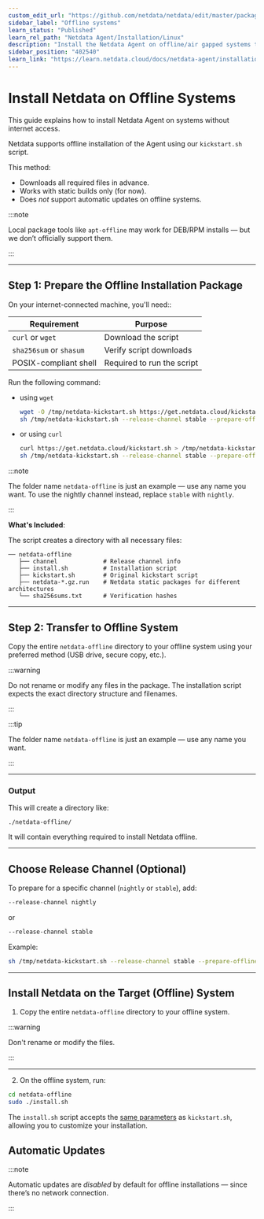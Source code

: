 ```yaml
---
custom_edit_url: "https://github.com/netdata/netdata/edit/master/packaging/installer/methods/offline.md"
sidebar_label: "Offline systems"
learn_status: "Published"
learn_rel_path: "Netdata Agent/Installation/Linux"
description: "Install the Netdata Agent on offline/air gapped systems to benefit from real-time, per-second monitoring without connecting to the internet."
sidebar_position: "402540"
learn_link: "https://learn.netdata.cloud/docs/netdata-agent/installation/linux/offline-systems"
---
```


# Install Netdata on Offline Systems

This guide explains how to install Netdata Agent on systems without internet access.

Netdata supports offline installation of the Agent using our `kickstart.sh` script.

This method:

- Downloads all required files in advance.
- Works with static builds only (for now).
- Does *not* support automatic updates on offline systems.

:::note

Local package tools like `apt-offline` may work for DEB/RPM installs — but we don’t officially support them.

:::

---

## Step 1: Prepare the Offline Installation Package

On your internet-connected machine, you'll need::

| Requirement             | Purpose                    |
|-------------------------|----------------------------|
| `curl` or `wget`        | Download the script        |
| `sha256sum` or `shasum` | Verify script downloads    |
| POSIX-compliant shell   | Required to run the script |

Run the following command:

- using `wget`
  ```bash
  wget -O /tmp/netdata-kickstart.sh https://get.netdata.cloud/kickstart.sh
  sh /tmp/netdata-kickstart.sh --release-channel stable --prepare-offline-install-source ./netdata-offline
  ```
- or using `curl`
  ```bash
  curl https://get.netdata.cloud/kickstart.sh > /tmp/netdata-kickstart.sh
  sh /tmp/netdata-kickstart.sh --release-channel stable --prepare-offline-install-source ./netdata-offline
  ```

:::note

The folder name `netdata-offline` is just an example — use any name you want.
To use the nightly channel instead, replace `stable` with `nightly`.

:::

**What's Included**:

The script creates a directory with all necessary files:

```
── netdata-offline
   ├── channel             # Release channel info
   ├── install.sh          # Installation script
   ├── kickstart.sh        # Original kickstart script
   ├── netdata-*.gz.run    # Netdata static packages for different architectures
   └── sha256sums.txt      # Verification hashes
```

---

## Step 2: Transfer to Offline System

Copy the entire `netdata-offline` directory to your offline system using your preferred method (USB drive, secure copy, etc.).

:::warning

Do not rename or modify any files in the package.
The installation script expects the exact directory structure and filenames.

:::

:::tip

The folder name `netdata-offline` is just an example — use any name you want.

:::

---

### Output

This will create a directory like:

```
./netdata-offline/
```

It will contain everything required to install Netdata offline.

---

## Choose Release Channel (Optional)

To prepare for a specific channel (`nightly` or `stable`), add:

```bash
--release-channel nightly
```

or

```bash
--release-channel stable
```

Example:

```bash
sh /tmp/netdata-kickstart.sh --release-channel stable --prepare-offline-install-source ./netdata-offline
```

---

## Install Netdata on the Target (Offline) System

1. Copy the entire `netdata-offline` directory to your offline system.

:::warning

Don't rename or modify the files.

:::

---

2. On the offline system, run:

```bash
cd netdata-offline
sudo ./install.sh
```

The `install.sh` script accepts the [same parameters](/docs/netdata-agent/installation/linux#optional-parameters-for-kickstartsh) as `kickstart.sh`, allowing you to customize your installation.

## Automatic Updates

:::note

Automatic updates are *disabled* by default for offline installations — since there’s no network connection.

:::
